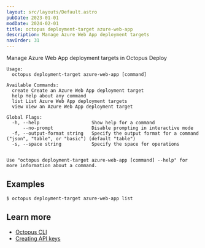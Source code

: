```yaml
---
layout: src/layouts/Default.astro
pubDate: 2023-01-01
modDate: 2024-02-01
title: octopus deployment-target azure-web-app
description: Manage Azure Web App deployment targets
navOrder: 31
---
```


Manage Azure Web App deployment targets in Octopus Deploy

```
Usage:
  octopus deployment-target azure-web-app [command]

Available Commands:
  create Create an Azure Web App deployment target
  help Help about any command
  list List Azure Web App deployment targets
  view View an Azure Web App deployment target

Global Flags:
  -h, --help                   Show help for a command
      --no-prompt              Disable prompting in interactive mode
  -f, --output-format string   Specify the output format for a command ("json", "table", or "basic") (default "table")
  -s, --space string           Specify the space for operations


Use "octopus deployment-target azure-web-app [command] --help" for more information about a command.
```

## Examples

<SamplesInstance />

```
$ octopus deployment-target azure-web-app list

```

## Learn more

- [Octopus CLI](/docs/octopus-rest-api/cli)
- [Creating API keys](/docs/octopus-rest-api/how-to-create-an-api-key)